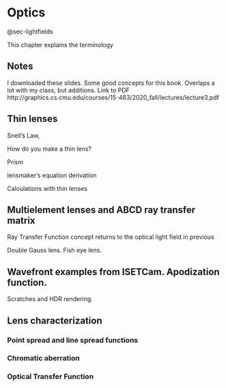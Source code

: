 # Optics {#sec-optics}

@sec-lightfields

This chapter explains the terminology 

## Notes

I downloaded these slides. Some good concepts for this book. Overlaps a lot with my class, but additions. Link to PDF http://graphics.cs.cmu.edu/courses/15-463/2020_fall/lectures/lecture3.pdf

## Thin lenses

Snell’s Law,

How do you make a thin lens?

Prism

lensmaker’s equation derivation

Calculations with thin lenses

## Multielement lenses and ABCD ray transfer matrix

Ray Transfer Function concept returns to the optical light field in previous

Double Gauss lens. Fish eye lens.

## Wavefront examples from ISETCam. Apodization function.

Scratches and HDR rendering.

## Lens characterization

### Point spread and line spread functions

### Chromatic aberration

### Optical Transfer Function

